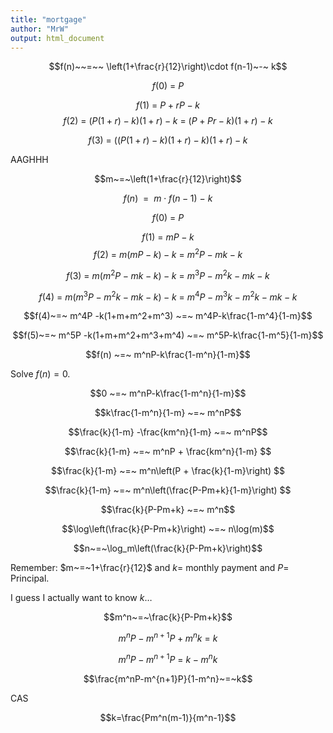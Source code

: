 ```yaml
---
title: "mortgage"
author: "MrW"
output: html_document
---
```


$$f(n)~~=~~ \left(1+\frac{r}{12}\right)\cdot f(n-1)~-~ k$$

$$f(0)~=~ P$$

$$f(1)~=~P+rP-k$$
$$f(2)~=~(P(1+r)-k)(1+r)-k~=~ (P+Pr-k)(1+r)-k$$

$$f(3)~=~((P(1+r)-k)(1+r)-k)(1+r)-k$$


AAGHHH

$$m~=~\left(1+\frac{r}{12}\right)$$


$$f(n)~~=~~ m\cdot f(n-1)~-~ k$$

$$f(0)~=~ P$$

$$f(1)~=~mP-k$$
$$f(2)~=~m(mP-k)-k~=~m^2P-mk-k$$

$$f(3)~=~m(m^2P-mk-k)-k~=~m^3P-m^2k-mk-k$$


$$f(4)~=~m(m^3P-m^2k-mk-k)-k~=~m^4P-m^3k-m^2k-mk-k$$

$$f(4)~=~ m^4P -k(1+m+m^2+m^3) ~=~ m^4P-k\frac{1-m^4}{1-m}$$


$$f(5)~=~ m^5P -k(1+m+m^2+m^3+m^4) ~=~ m^5P-k\frac{1-m^5}{1-m}$$


$$f(n) ~=~ m^nP-k\frac{1-m^n}{1-m}$$

Solve $f(n)=0$.

$$0 ~=~ m^nP-k\frac{1-m^n}{1-m}$$

$$k\frac{1-m^n}{1-m} ~=~ m^nP$$

$$\frac{k}{1-m} -\frac{km^n}{1-m} ~=~ m^nP$$

$$\frac{k}{1-m} ~=~ m^nP + \frac{km^n}{1-m} $$


$$\frac{k}{1-m} ~=~ m^n\left(P + \frac{k}{1-m}\right) $$


$$\frac{k}{1-m} ~=~ m^n\left(\frac{P-Pm+k}{1-m}\right) $$


$$\frac{k}{P-Pm+k} ~=~ m^n$$



$$\log\left(\frac{k}{P-Pm+k}\right) ~=~ n\log(m)$$


$$n~=~\log_m\left(\frac{k}{P-Pm+k}\right)$$

Remember: $m~=~1+\frac{r}{12}$ and $k=$ monthly payment and $P=$ Principal.



I guess I actually want to know $k$...

$$m^n~=~\frac{k}{P-Pm+k}$$


$$m^nP-m^{n+1}P+m^nk~=~k$$


$$m^nP-m^{n+1}P~=~k-m^nk$$

$$\frac{m^nP-m^{n+1}P}{1-m^n}~=~k$$

CAS

$$k=\frac{Pm^n(m-1)}{m^n-1}$$
